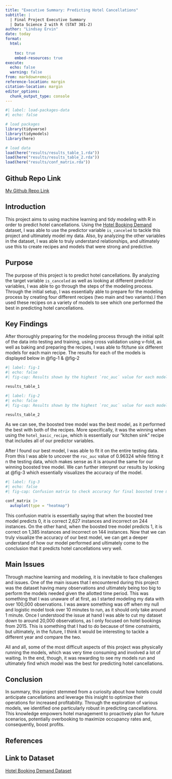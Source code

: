 ---
title: "Executive Summary: Predicting Hotel Cancellations"
subtitle: |
  | Final Project Executive Summary 
  | Data Science 2 with R (STAT 301-2)
author: "Lindsay Ervin"
date: today
format:
  html:
    
    toc: true
    embed-resources: true
execute:
  echo: false
  warning: false
from: markdown+emoji 
reference-location: margin
citation-location: margin
editor_options: 
  chunk_output_type: console
---

```{r}
#| label: load-packages-data
#| echo: false

# load packages
library(tidyverse)
library(tidymodels)
library(here)

# load data
load(here("results/results_table_1.rda"))
load(here("results/results_table_2.rda"))
load(here("results/conf_matrix.rda"))
```


::: {.callout-tip icon=false}

## Github Repo Link

[My Github Repo Link](https://github.com/stat301-2-2024-winter/final-project-2-lervin1.git)

:::

## Introduction

This project aims to using machine learning and tidy modeling with R in order to predict hotel cancellations. Using the [Hotel Booking Demand](https://www.kaggle.com/datasets/jessemostipak/hotel-booking-demand?resource=download) dataset, I was able to use the predictor variable `is_canceled` to tackle this project and ultimately model my data. Also, by analyzing the other variables in the dataset, I was able to truly understand relationships, and ultimately use this to create recipes and models that were strong and predictive.


## Purpose

The purpose of this project is to predict hotel cancellations. By analyzing the target variable `is_canceled` as well as looking at different predictor variables, I was able to go through the steps of the modeling process. Through the initial setup, I was essentially able to prepare for the modeling process by creating four different recipes (two main and two variants).I then used these recipes on a variety of models to see which one performed the best in predicting hotel cancellations.

## Key Findings

After thoroughly preparing for the modeling process through the initial split of the data into testing and training, using cross validation using v-fold, as well as baking and preparing the recipes, I was able to fit/tune six different models for each main recipe. The results for each of the models is displayed below in @fig-1 & @fig-2


```{r}
#| label: fig-1
#| echo: false
#| fig-cap: Results shown by the highest `roc_auc` value for each model using `hotel_basic_recipe` and `hotel_basic_tree_recipe`.

results_table_1
```


```{r}
#| label: fig-2
#| echo: false
#| fig-cap: Results shown by the highest `roc_auc` value for each model using `hotel_complex_recipe` and `hotel_complex_tree_recipe`.

results_table_2
```

As we can see, the boosted tree model was the best model, as it performed the best with both of the recipes. More specifically, it was the winning when using the `hotel_basic_recipe`, which is essentially our "kitchen sink" recipe that includes all of our predictor variables.

After I found our best model, I was able to fit it on the entire testing data. From this I was able to uncover the `roc_auc` value of 0.96324 while fitting it n the testing data, which makes sense as it is around the same for our winning boosted tree model. We can further interpret our results by looking at @fig-3 which essentially visualizes the accuracy of the model.

```{r}
#| label: fig-3
#| echo: false
#| fig-cap: Confusion matrix to check accuracy for final boosted tree model.

conf_matrix |> 
  autoplot(type = "heatmap")
```

This confusion matrix is essentially saying that when the boosted tree model predicts 0, it is correct 2,627 instances and incorrect on 244 instances. On the other hand, when the boosted tree model predicts 1, it is correct on 1,385 instances and incorrect on 144 instances. Now that we can truly visualize the accuracy of our best model, we can get a deeper understand of how our model performed and ultimately come to the conclusion that it predicts hotel cancellations very well.

## Main Issues

Through machine learning and modeling, it is inevitable to face challenges and issues. One of the main issues that I encountered during this project was the dataset having many observations and ultimately being too big to perform the models needed given the allotted time period. This was something that I was unaware of at first, as I started modeling my data with over 100,000 observations. I was aware something was off when my null and logistic model took over 10 minutes to run, as it should only take around 1 minute. Once I understood the issue at hand I was able to cut my dataset down to around 20,000 observations, as I only focused on hotel bookings from 2015. This is something that I had to do because of time constraints, but ultimately, in the future, I think it would be interesting to tackle a different year and compare the two.

All and all, some of the most difficult aspects of this project was physically running the models, which was very time consuming and involved a lot of waiting. In the end, though, it was rewarding to see my models run and ultimately find which model was the best for predicting hotel cancellations.

## Conclusion

In summary, this project stemmed from a curiosity about how hotels could anticipate cancellations and leverage this insight to optimize their operations for increased profitability. Through the exploration of various models, we identified one particularly robust in predicting cancellations. This knowledge empowers hotel management to proactively plan for future scenarios, potentially overbooking to maximize occupancy rates and, consequently, boost profits.

## References

::: {.callout-tip icon=false}

## Link to Dataset

[Hotel Booking Demand Dataset](https://www.kaggle.com/datasets/jessemostipak/hotel-booking-demand/data)

:::
